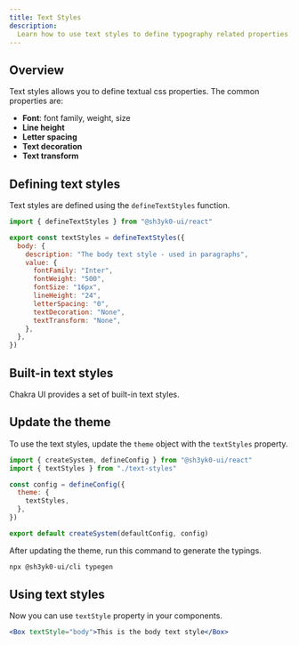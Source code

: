 ```yaml
---
title: Text Styles
description:
  Learn how to use text styles to define typography related properties.
---
```


## Overview

Text styles allows you to define textual css properties. The common properties
are:

- **Font**: font family, weight, size
- **Line height**
- **Letter spacing**
- **Text decoration**
- **Text transform**

## Defining text styles

Text styles are defined using the `defineTextStyles` function.

```js filename="text-styles.ts"
import { defineTextStyles } from "@sh3yk0-ui/react"

export const textStyles = defineTextStyles({
  body: {
    description: "The body text style - used in paragraphs",
    value: {
      fontFamily: "Inter",
      fontWeight: "500",
      fontSize: "16px",
      lineHeight: "24",
      letterSpacing: "0",
      textDecoration: "None",
      textTransform: "None",
    },
  },
})
```

## Built-in text styles

Chakra UI provides a set of built-in text styles.

<ExamplePreview name="tokens/text-styles" />

## Update the theme

To use the text styles, update the `theme` object with the `textStyles`
property.

```js filename="theme.ts"
import { createSystem, defineConfig } from "@sh3yk0-ui/react"
import { textStyles } from "./text-styles"

const config = defineConfig({
  theme: {
    textStyles,
  },
})

export default createSystem(defaultConfig, config)
```

After updating the theme, run this command to generate the typings.

```bash
npx @sh3yk0-ui/cli typegen
```

## Using text styles

Now you can use `textStyle` property in your components.

```jsx
<Box textStyle="body">This is the body text style</Box>
```
